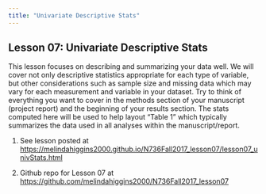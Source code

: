 ```yaml
---
title: "Univariate Descriptive Stats"
---
```


## Lesson 07: Univariate Descriptive Stats

This lesson focuses on describing and summarizing your data well. We will cover not only descriptive statistics appropriate for each type of variable, but other considerations such as sample size and missing data which may vary for each measurement and variable in your dataset. Try to think of everything you want to cover in the methods section of your manuscript (project report) and the beginning of your results section. The stats computed here will be used to help layout "Table 1" which typically summarizes the data used in all analyses within the manuscript/report.

1. See lesson posted at [https://melindahiggins2000.github.io/N736Fall2017_lesson07/lesson07_univStats.html](https://melindahiggins2000.github.io/N736Fall2017_lesson07/lesson07_univStats.html)

2. Github repo for Lesson 07 at [https://github.com/melindahiggins2000/N736Fall2017_lesson07](https://github.com/melindahiggins2000/N736Fall2017_lesson07)
